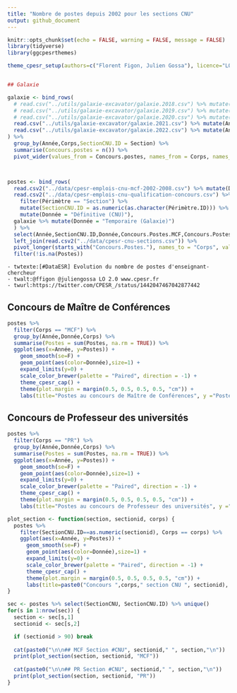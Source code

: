 ```yaml
---
title: "Nombre de postes depuis 2002 pour les sections CNU"
output: github_document
---
```


```r
knitr::opts_chunk$set(echo = FALSE, warning = FALSE, message = FALSE)
library(tidyverse)
library(ggcpesrthemes)

theme_cpesr_setup(authors=c("Florent Figon, Julien Gossa"), licence="LO 2.0", source = "DGRH A1-1")


## Galaxie

galaxie <- bind_rows(
  # read.csv("../utils/galaxie-excavator/galaxie.2018.csv") %>% mutate(Année = 2018),
  # read.csv("../utils/galaxie-excavator/galaxie.2019.csv") %>% mutate(Année = 2019),
  # read.csv("../utils/galaxie-excavator/galaxie.2020.csv") %>% mutate(Année = 2020),
  read.csv("../utils/galaxie-excavator/galaxie.2021.csv") %>% mutate(Année = 2021),
  read.csv("../utils/galaxie-excavator/galaxie.2022.csv") %>% mutate(Année = 2022)
) %>%
  group_by(Année,Corps,SectionCNU.ID = Section) %>%
  summarise(Concours.postes = n()) %>%
  pivot_wider(values_from = Concours.postes, names_from = Corps, names_prefix = "Concours.Postes.") 



postes <- bind_rows(
  read.csv2("../data/cpesr-emplois-cnu-mcf-2002-2008.csv") %>% mutate(Donnée = "Définitive (CNU)"),
  read.csv2("../data/cpesr-emplois-cnu-qualification-concours.csv") %>% 
    filter(Périmètre == "Section") %>%
    mutate(SectionCNU.ID = as.numeric(as.character(Périmètre.ID))) %>%
    mutate(Donnée = "Définitive (CNU)"),
  galaxie %>% mutate(Donnée = "Temporaire (Galaxie)")
  ) %>% 
  select(Année,SectionCNU.ID,Donnée,Concours.Postes.MCF,Concours.Postes.PR) %>%
  left_join(read.csv2("../data/cpesr-cnu-sections.csv")) %>%
  pivot_longer(starts_with("Concours.Postes."), names_to = "Corps", values_to = "Postes", names_prefix = "Concours.Postes.") %>%
  filter(!is.na(Postes))
```

```
- twtexte:[#DataESR] Evolution du nombre de postes d'enseignant-chercheur
- twalt:@ffigon @juliengossa LO 2.0 www.cpesr.fr
- twurl:https://twitter.com/CPESR_/status/1442047467042877442
```

## Concours de Maître de Conférences

```r
postes %>%
  filter(Corps == "MCF") %>%
  group_by(Année,Donnée,Corps) %>%
  summarise(Postes = sum(Postes, na.rm = TRUE)) %>%
  ggplot(aes(x=Année, y=Postes)) + 
    geom_smooth(se=F) + 
    geom_point(aes(color=Donnée),size=1) + 
    expand_limits(y=0) +
    scale_color_brewer(palette = "Paired", direction = -1) +
    theme_cpesr_cap() + 
    theme(plot.margin = margin(0.5, 0.5, 0.5, 0.5, "cm")) +
    labs(title="Postes au concours de Maître de Conférences", y ="Postes publiés", x = "Année") 
```

## Concours de Professeur des universités


```r
postes %>%
  filter(Corps == "PR") %>%
  group_by(Année,Donnée,Corps) %>%
  summarise(Postes = sum(Postes, na.rm = TRUE)) %>%
  ggplot(aes(x=Année, y=Postes)) + 
    geom_smooth(se=F) + 
    geom_point(aes(color=Donnée),size=1) + 
    expand_limits(y=0) +
    scale_color_brewer(palette = "Paired", direction = -1) +
    theme_cpesr_cap() + 
    theme(plot.margin = margin(0.5, 0.5, 0.5, 0.5, "cm")) +
    labs(title="Postes au concours de Professeur des universités", y ="Postes publiés", x = "Année") 
```

```r
plot_section <- function(section, sectionid, corps) {
  postes %>% 
    filter(SectionCNU.ID==as.numeric(sectionid), Corps == corps) %>% 
    ggplot(aes(x=Année, y=Postes)) + 
      geom_smooth(se=F) + 
      geom_point(aes(color=Donnée),size=1) + 
      expand_limits(y=0) +
      scale_color_brewer(palette = "Paired", direction = -1) +
      theme_cpesr_cap() + 
      theme(plot.margin = margin(0.5, 0.5, 0.5, 0.5, "cm")) +
      labs(title=paste0("Concours ",corps," section CNU ", sectionid), subtitle=section, y ="Postes publiés", x = "Année") 
}
```

```r

sec <- postes %>% select(SectionCNU, SectionCNU.ID) %>% unique()
for(s in 1:nrow(sec)) {
  section <- sec[s,1]
  sectionid <- sec[s,2]

  if (sectionid > 90) break
  
  cat(paste0("\n\n## MCF Section #CNU", sectionid," ", section,"\n"))
  print(plot_section(section, sectionid, "MCF"))
  
  cat(paste0("\n\n## PR Section #CNU", sectionid," ", section,"\n"))
  print(plot_section(section, sectionid, "PR"))  
}
```